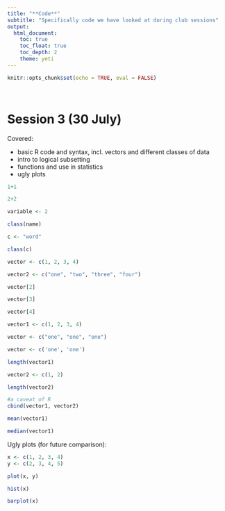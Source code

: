 ```yaml
---
title: "**Code**"
subtitle: "Specifically code we have looked at during club sessions"
output:
  html_document:
    toc: true
    toc_float: true
    toc_depth: 2
    theme: yeti
---
```


```r
knitr::opts_chunk$set(echo = TRUE, eval = FALSE)
```
<br>

# Session 3 (30 July)

Covered:

* basic R code and syntax, incl. vectors and different classes of data
* intro to logical subsetting
* functions and use in statistics
* ugly plots 

```r
1+1

2+2

variable <- 2

class(name)

c <- "word"

class(c)

vector <- c(1, 2, 3, 4)

vector2 <- c("one", "two", "three", "four")

vector[2]

vector[3]

vector[4]

vector1 <- c(1, 2, 3, 4)

vector <- c("one", "one", "one")

vector <- c('one', 'one')

length(vector1)

vector2 <- c(1, 2)

length(vector2)

#a caveat of R 
cbind(vector1, vector2)

mean(vector1)

median(vector1)
```

Ugly plots (for future comparison):

```r
x <- c(1, 2, 3, 4)
y <- c(2, 3, 4, 5)

plot(x, y)

hist(x)

barplot(x)
```


